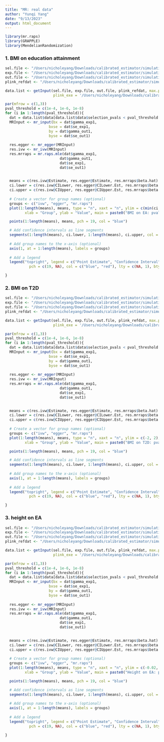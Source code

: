```yaml
---
title: "MR: real data"
author: "Yunqi Yang"
date: "9/13/2023"
output: html_document
---
```


```r
library(mr.raps)
library(GRAPPLE)
library(MendelianRandomization)
```

### 1. BMI on education attainment

```r

sel.file <- "/Users/nicholeyang/Downloads/calibrated_estimator/simulation/real_data/BMI-ukb.csv"
exp.file <- "/Users/nicholeyang/Downloads/calibrated_estimator/simulation/real_data/BMI-giant17eu.csv"
out.file <- "/Users/nicholeyang/Downloads/calibrated_estimator/simulation/real_data/GWAS_EA_excl23andMe.txt"
plink_refdat <- "/Users/nicholeyang/Downloads/calibrated_estimator/simulation/real_data/data_maf0.01_rs_ref"

data.list <- getInput(sel.file, exp.file, out.file, plink_refdat, max.p.thres = 0.01, 
                      plink_exe = '/Users/nicholeyang/Downloads/calibrated_estimator/simulation/real_data/plink_mac_20230116/plink')

```

```r
par(mfrow = c(1,3))
pval_threshold = c(1e-4, 1e-6, 1e-8)
for (i in 1:length(pval_threshold)){
  dat = data.list$data[data.list$data$selection_pvals < pval_threshold[i], ]
  MRInput <- mr_input(bx = dat$gamma_exp1,
                    bxse = dat$se_exp1,
                    by = dat$gamma_out1,
                    byse = dat$se_out1)
  
  res.egger <- mr_egger(MRInput)
  res.ivw <- mr_ivw(MRInput)
  res.mrraps = mr.raps.mle(dat$gamma_exp1,
                         dat$gamma_out1, 
                         dat$se_exp1, 
                         dat$se_out1)
  

  means = c(res.ivw@Estimate, res.egger@Estimate, res.mrraps$beta.hat)
  ci.lower = c(res.ivw@CILower, res.egger@CILower.Est, res.mrraps$beta.hat - 1.96*res.mrraps$beta.se)
  ci.upper = c(res.ivw@CIUpper, res.egger@CIUpper.Est, res.mrraps$beta.hat + 1.96*res.mrraps$beta.se) 
    
  # Create a vector for group names (optional)
  groups <- c("ivw", "egger", "mr.raps")
  plot(1:length(means), means, type = "n", xaxt = "n", ylim = c(min(ci.lower), max(ci.upper) + 0.1),
         xlab = "Group", ylab = "Value", main = paste0("BMI on EA: pval=",pval_threshold[i]))

  points(1:length(means), means, pch = 19, col = "blue")

  # Add confidence intervals as line segments
  segments(1:length(means), ci.lower, 1:length(means), ci.upper, col = "red")
    
  # Add group names to the x-axis (optional)
  axis(1, at = 1:length(means), labels = groups)
    
  # Add a legend
  legend("topright", legend = c("Point Estimate", "Confidence Interval"), 
           pch = c(19, NA), col = c("blue", "red"), lty = c(NA, 1), bty = "n")

}
```



### 2. BMI on T2D

```r

sel.file <- "/Users/nicholeyang/Downloads/calibrated_estimator/simulation/real_data/BMI-ukb.csv"
exp.file <- "/Users/nicholeyang/Downloads/calibrated_estimator/simulation/real_data/BMI-giant17eu.csv"
out.file <- "/Users/nicholeyang/Downloads/calibrated_estimator/simulation/real_data/T2D-diagram12-Im.csv"
plink_refdat <- "/Users/nicholeyang/Downloads/calibrated_estimator/simulation/real_data/data_maf0.01_rs_ref"

data.list <- getInput(sel.file, exp.file, out.file, plink_refdat, max.p.thres = 0.01, 
                      plink_exe = '/Users/nicholeyang/Downloads/calibrated_estimator/simulation/real_data/plink_mac_20230116/plink')

```


```r
par(mfrow = c(1,3))
pval_threshold = c(1e-4, 1e-6, 1e-8)
for (i in 1:length(pval_threshold)){
  dat = data.list$data[data.list$data$selection_pvals < pval_threshold[i], ]
  MRInput <- mr_input(bx = dat$gamma_exp1,
                    bxse = dat$se_exp1,
                    by = dat$gamma_out1,
                    byse = dat$se_out1)
  
  res.egger <- mr_egger(MRInput)
  res.ivw <- mr_ivw(MRInput)
  res.mrraps = mr.raps.mle(dat$gamma_exp1,
                         dat$gamma_out1, 
                         dat$se_exp1, 
                         dat$se_out1)
  

  means = c(res.ivw@Estimate, res.egger@Estimate, res.mrraps$beta.hat)
  ci.lower = c(res.ivw@CILower, res.egger@CILower.Est, res.mrraps$beta.hat - 1.96*res.mrraps$beta.se)
  ci.upper = c(res.ivw@CIUpper, res.egger@CIUpper.Est, res.mrraps$beta.hat + 1.96*res.mrraps$beta.se) 
    
  # Create a vector for group names (optional)
  groups <- c("ivw", "egger", "mr.raps")
  plot(1:length(means), means, type = "n", xaxt = "n", ylim = c(-2, 2),
         xlab = "Group", ylab = "Value", main = paste0("BMI on T2D: pval=",pval_threshold[i])) 

  points(1:length(means), means, pch = 19, col = "blue")

  # Add confidence intervals as line segments
  segments(1:length(means), ci.lower, 1:length(means), ci.upper, col = "red")
    
  # Add group names to the x-axis (optional)
  axis(1, at = 1:length(means), labels = groups)
    
  # Add a legend
  legend("topright", legend = c("Point Estimate", "Confidence Interval"), 
           pch = c(19, NA), col = c("blue", "red"), lty = c(NA, 1), bty = "n")

}
```



### 3. height on EA

```r

sel.file <- "/Users/nicholeyang/Downloads/calibrated_estimator/simulation/real_data/height-ukb.csv"
exp.file <- "/Users/nicholeyang/Downloads/calibrated_estimator/simulation/real_data/Height-giant14.csv"
out.file <- "/Users/nicholeyang/Downloads/calibrated_estimator/simulation/real_data/GWAS_EA_excl23andMe.txt"
plink_refdat <- "/Users/nicholeyang/Downloads/calibrated_estimator/simulation/real_data/data_maf0.01_rs_ref"

data.list <- getInput(sel.file, exp.file, out.file, plink_refdat, max.p.thres = 0.01, 
                      plink_exe = '/Users/nicholeyang/Downloads/calibrated_estimator/simulation/real_data/plink_mac_20230116/plink')

```

```r
par(mfrow = c(1,3))
pval_threshold = c(1e-4, 1e-6, 1e-8)
for (i in 1:length(pval_threshold)){
  dat = data.list$data[data.list$data$selection_pvals < pval_threshold[i], ]
  MRInput <- mr_input(bx = dat$gamma_exp1,
                    bxse = dat$se_exp1,
                    by = dat$gamma_out1,
                    byse = dat$se_out1)
  
  res.egger <- mr_egger(MRInput)
  res.ivw <- mr_ivw(MRInput)
  res.mrraps = mr.raps.mle(dat$gamma_exp1,
                         dat$gamma_out1, 
                         dat$se_exp1, 
                         dat$se_out1)
  

  means = c(res.ivw@Estimate, res.egger@Estimate, res.mrraps$beta.hat)
  ci.lower = c(res.ivw@CILower, res.egger@CILower.Est, res.mrraps$beta.hat - 1.96*res.mrraps$beta.se)
  ci.upper = c(res.ivw@CIUpper, res.egger@CIUpper.Est, res.mrraps$beta.hat + 1.96*res.mrraps$beta.se) 
    
  # Create a vector for group names (optional)
  groups <- c("ivw", "egger", "mr.raps")
  plot(1:length(means), means, type = "n", xaxt = "n", ylim = c(-0.02, 0.1),
         xlab = "Group", ylab = "Value", main = paste0("Height on EA: pval=",pval_threshold[i]))

  points(1:length(means), means, pch = 19, col = "blue")

  # Add confidence intervals as line segments
  segments(1:length(means), ci.lower, 1:length(means), ci.upper, col = "red")
    
  # Add group names to the x-axis (optional)
  axis(1, at = 1:length(means), labels = groups)
    
  # Add a legend
  legend("topright", legend = c("Point Estimate", "Confidence Interval"), 
           pch = c(19, NA), col = c("blue", "red"), lty = c(NA, 1), bty = "n")

}
```

